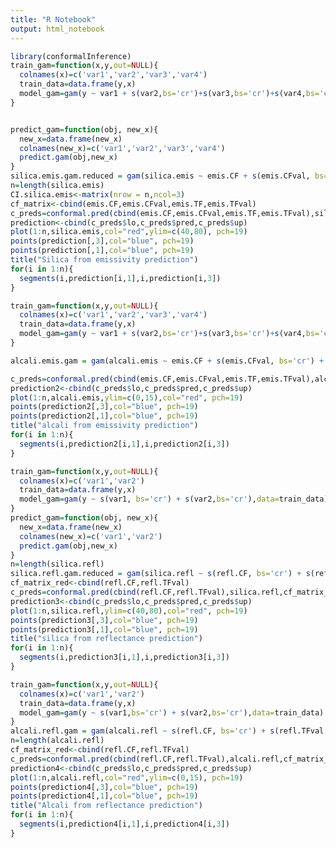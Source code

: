 ```yaml
---
title: "R Notebook"
output: html_notebook
---
```



```r
library(conformalInference)
train_gam=function(x,y,out=NULL){
  colnames(x)=c('var1','var2','var3','var4')
  train_data=data.frame(y,x)
  model_gam=gam(y ~ var1 + s(var2,bs='cr')+s(var3,bs='cr')+s(var4,bs='cr'),data=train_data)
}


predict_gam=function(obj, new_x){
  new_x=data.frame(new_x)
  colnames(new_x)=c('var1','var2','var3','var4')
  predict.gam(obj,new_x)
}
silica.emis.gam.reduced = gam(silica.emis ~ emis.CF + s(emis.CFval, bs='cr') + s(emis.TF, bs='cr') + s(emis.TFval, bs='cr'))
n=length(silica.emis)
CI.silica.emis<-matrix(nrow = n,ncol=3)
cf_matrix<-cbind(emis.CF,emis.CFval,emis.TF,emis.TFval)
c_preds=conformal.pred(cbind(emis.CF,emis.CFval,emis.TF,emis.TFval),silica.emis,cf_matrix,alpha=0.05,verbose=T,train.fun = train_gam ,predict.fun = predict_gam,num.grid.pts = 200)
prediction<-cbind(c_preds$lo,c_preds$pred,c_preds$up)
plot(1:n,silica.emis,col="red",ylim=c(40,80), pch=19)
points(prediction[,3],col="blue", pch=19)
points(prediction[,1],col="blue", pch=19)
title("Silica from emissivity prediction")
for(i in 1:n){
  segments(i,prediction[i,1],i,prediction[i,3])
}

```


```r
train_gam=function(x,y,out=NULL){
  colnames(x)=c('var1','var2','var3','var4')
  train_data=data.frame(y,x)
  model_gam=gam(y ~ var1 + s(var2,bs='cr')+s(var3,bs='cr')+s(var4,bs='cr'),data=train_data)
}

alcali.emis.gam = gam(alcali.emis ~ emis.CF + s(emis.CFval, bs='cr') + s(emis.TF, bs='cr') + s(emis.TFval, bs='cr'))

c_preds=conformal.pred(cbind(emis.CF,emis.CFval,emis.TF,emis.TFval),alcali.emis,cf_matrix,alpha=0.05,verbose=T,train.fun = train_gam ,predict.fun = predict_gam,num.grid.pts = 200)
prediction2<-cbind(c_preds$lo,c_preds$pred,c_preds$up)
plot(1:n,alcali.emis,ylim=c(0,15),col="red", pch=19)
points(prediction2[,3],col="blue", pch=19)
points(prediction2[,1],col="blue", pch=19)
title("alcali from emissivity prediction")
for(i in 1:n){
  segments(i,prediction2[i,1],i,prediction2[i,3])
}
```


```r
train_gam=function(x,y,out=NULL){
  colnames(x)=c('var1','var2')
  train_data=data.frame(y,x)
  model_gam=gam(y ~ s(var1, bs='cr') + s(var2,bs='cr'),data=train_data)
}
predict_gam=function(obj, new_x){
  new_x=data.frame(new_x)
  colnames(new_x)=c('var1','var2')
  predict.gam(obj,new_x)
}
n=length(silica.refl)
silica.refl.gam.reduced = gam(silica.refl ~ s(refl.CF, bs='cr') + s(refl.TFval, bs='cr'))
cf_matrix_red<-cbind(refl.CF,refl.TFval)
c_preds=conformal.pred(cbind(refl.CF,refl.TFval),silica.refl,cf_matrix_red,alpha=0.05,verbose=T,train.fun = train_gam ,predict.fun = predict_gam,num.grid.pts = 200)
prediction3<-cbind(c_preds$lo,c_preds$pred,c_preds$up)
plot(1:n,silica.refl,ylim=c(40,80),col="red", pch=19)
points(prediction3[,3],col="blue", pch=19)
points(prediction3[,1],col="blue", pch=19)
title("silica from reflectance prediction")
for(i in 1:n){
  segments(i,prediction3[i,1],i,prediction3[i,3])
}

```


```r
train_gam=function(x,y,out=NULL){
  colnames(x)=c('var1','var2')
  train_data=data.frame(y,x)
  model_gam=gam(y ~ s(var1,bs='cr') + s(var2,bs='cr'),data=train_data)
}
alcali.refl.gam = gam(alcali.refl ~ s(refl.CF, bs='cr') + s(refl.TFval, bs='cr'))
n=length(alcali.refl)
cf_matrix_red<-cbind(refl.CF,refl.TFval)
c_preds=conformal.pred(cbind(refl.CF,refl.TFval),alcali.refl,cf_matrix_red,alpha=0.05,verbose=T,train.fun = train_gam ,predict.fun = predict_gam,num.grid.pts = 200)
prediction4<-cbind(c_preds$lo,c_preds$pred,c_preds$up)
plot(1:n,alcali.refl,col="red",ylim=c(0,15), pch=19)
points(prediction4[,3],col="blue", pch=19)
points(prediction4[,1],col="blue", pch=19)
title("Alcali from reflectance prediction")
for(i in 1:n){
  segments(i,prediction4[i,1],i,prediction4[i,3])
}
```




